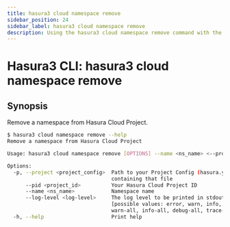 ```yaml
---
title: hasura3 cloud namespace remove
sidebar_position: 24
sidebar_label: hasura3 cloud namespace remove
description: Using the hasura3 cloud namespace remove command with the Hasura CLI
---
```


# Hasura3 CLI: hasura3 cloud namespace remove 

## Synopsis
Remove a namespace from Hasura Cloud Project.

```bash
$ hasura3 cloud namespace remove --help
Remove a namespace from Hasura Cloud Project

Usage: hasura3 cloud namespace remove [OPTIONS] --name <ns_name> <--project <project_config>|--pid <project_id>>

Options:
  -p, --project <project_config>  Path to your Project Config (hasura.yaml) file or a directory
                                  containing that file
      --pid <project_id>          Your Hasura Cloud Project ID
      --name <ns_name>            Namespace name
      --log-level <log-level>     The log level to be printed in stdout [env: HASURA_CLI_LOG_LEVEL=]
                                  [possible values: error, warn, info, debug, trace, error-all,
                                  warn-all, info-all, debug-all, trace-all]
  -h, --help                      Print help
```

